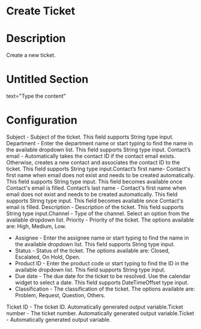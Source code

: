 ﻿# Create Ticket

# Description

Create a new ticket.

# Untitled Section

text="Type the content"

# Configuration

Subject - Subject of the ticket. This field supports String type input. Department - Enter the department name or start typing to find the name in the available dropdown list. This field supports String type input. Contact’s email - Automatically takes the contact ID if the contact email exists. Otherwise, creates a new contact and associates the contact ID to the ticket. This field supports String type input.Contact’s first name- Contact's first name when email does not exist and needs to be created automatically. This field supports String type input. This field becomes available once Contact's email is filled. Contact’s last name - Contact's first name when email does not exist and needs to be created automatically. This field supports String type input. This field becomes available once Contact's email is filled. Description - Description of the ticket. This field supports String type input.Channel - Type of the channel. Select an option from the available dropdown list. Priority - Priority of the ticket. The options available are: High, Medium, Low.







* Assignee - Enter the assignee name or start typing to find the name in the available dropdown list. This field supports String type input.
* Status - Status of the ticket. The options available are: Closed, Escalated, On Hold, Open.
* Product ID - Enter the product code or start typing to find the ID in the available dropdown list. This field supports String type input.
* Due date - The due date for the ticket to be resolved. Use the calendar widget to select a date. This field supports DateTimeOffset type input.
* Classification - The classification of the ticket. The options available are: Problem, Request, Question, Others.



Ticket ID - The ticket ID. Automatically generated output variable.Ticket number - The ticket number. Automatically generated output variable.Ticket - Automatically generated output variable.
